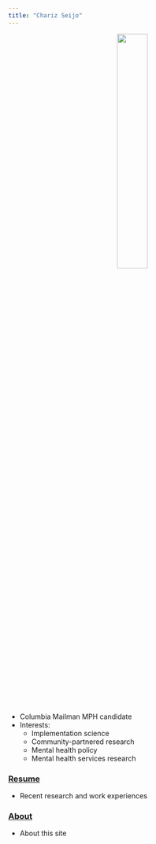 ```yaml
---
title: "Chariz Seijo"
---
```


<center> <img src="images/chariz.jpg" style="width:35%"> </center>

* Columbia Mailman MPH candidate
* Interests: 
    - Implementation science
    - Community-partnered research
    - Mental health policy
    - Mental health services research

### [Resume](resume.html)

* Recent research and work experiences

### [About](about.html)

* About this site
